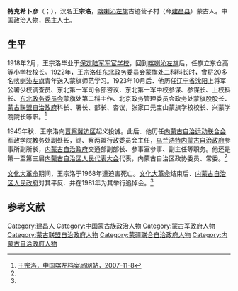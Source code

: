 '''特克希卜彦'''（{{mong|m=ᠳᠡᠭᠡᠰᠪᠠᠶᠠᠨ |ZM=Degesbayan}}；{{bd|1891年||1968年|}}），汉名'''王宗洛'''，[[喀喇沁左旗|喀喇沁左旗]]古迹营子村（今[[建昌县|建昌县]]）蒙古人。中国政治人物，民主人士。

==生平==
1918年2月，王宗洛毕业于[[保定陆军军官学校|保定陆军军官学校]]，回到[[喀喇沁左旗|喀喇沁左旗]]后，任旗立东仓高等小学校校长。1922年，王宗洛任[[东北政务委员会|东北政务委员会]]蒙旗处二科科长时，曾将20多名[[喀喇沁左旗|喀喇沁左旗]]青年送入蒙旗师范学习。1923年10月后．他历任[[辽宁省|辽宁省]][[沈阳|沈阳]]上将军公署少校调查员、东北第一军司令部咨议．东北第一军中校参谋、参谋长、上校科长、[[东北政务委员会|东北政务委员会]]蒙旗处第二科主作、北京政务管理委员会政务处蒙旗股股长．[[蒙古联盟自治政府|蒙古联盟自治政府]]科长、署长、部长、咨议，张家口元宝山蒙旗学校校长、兴蒙学院院长等职。<ref name=kz>[http://www.kazuo.gov.cn/ju/daj/wenzhang.asp?id=797&title=%CD%F5%D7%DA%C2%E5 王宗洛，中国喀左档案局网站，2007-11-8]{{Dead link|date=2019年4月 |bot=InternetArchiveBot |fix-attempted=yes }}</ref>

1945年秋．王宗洛向[[晋察冀边区|晋察冀边区]]起义投诚。此后．他历任[[内蒙古自治运动联合会|内蒙古自治运动联合会]]军政学院教务处副处长，锡、察两盟行政委员会主任，[[乌兰浩特|乌兰浩特]][[内蒙古自治政府|内蒙古自治政府]]参事所副所长，[[内蒙古自治政府|内蒙古自治政府]]交通部副部长、参事室参事、副主任等职务。他还是第一至第三届[[内蒙古自治区人民代表大会|内蒙古自治区人民代表大会]]代表，内蒙古自治区政协委员、常委。<ref name=kz/>

[[文化大革命|文化大革命]]期间，王宗洛于1968年遭迫害死亡。[[文化大革命|文化大革命]]结束后．[[内蒙古自治区人民政府|内蒙古自治区人民政府]]对其平反．并在1981年为其举行追悼会。<ref name=kz/>

==参考文献==
{{reflist}}

{{DEFAULTSORT:Wang王}}
[[Category:建昌人|Category:建昌人]]
[[Category:中国蒙古族政治人物|Category:中国蒙古族政治人物]]
[[Category:蒙古军政府人物|Category:蒙古军政府人物]]
[[Category:蒙古联盟自治政府人物|Category:蒙古联盟自治政府人物]]
[[Category:蒙疆联合自治政府人物|Category:蒙疆联合自治政府人物]]
[[Category:内蒙古自治政府人物|Category:内蒙古自治政府人物]]